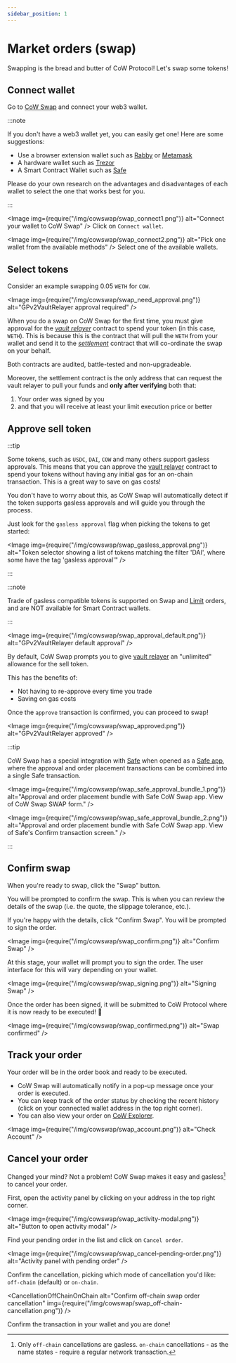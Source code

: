 ```yaml
---
sidebar_position: 1
---
```



# Market orders (swap)

Swapping is the bread and butter of CoW Protocol! Let's swap some tokens!

## Connect wallet

Go to [CoW Swap](https://swap.cow.fi/#/swap?utm_source=docs.cow.fi&utm_content=swap-tutorial) and connect your web3 wallet.

:::note

If you don't have a web3 wallet yet, you can easily get one! Here are some suggestions:

- Use a browser extension wallet such as [Rabby](https://rabby.io/) or [Metamask](https://metamask.io/download/)
- A hardware wallet such as [Trezor](https://trezor.io/)
- A Smart Contract Wallet such as [Safe](https://app.safe.global)

Please do your own research on the advantages and disadvantages of each wallet to select the one that works best for you.

:::

<Image
  img={require("/img/cowswap/swap_connect1.png")}
  alt="Connect your wallet to CoW Swap"
/>
Click on `Connect wallet`.

<Image
  img={require("/img/cowswap/swap_connect2.png")}
  alt="Pick one wallet from the available methods"
/>
Select one of the available wallets.

## Select tokens

Consider an example swapping 0.05 `WETH` for `COW`.

<Image
  img={require("/img/cowswap/swap_need_approval.png")}
  alt="GPv2VaultRelayer approval required"
/>

When you do a swap on CoW Swap for the first time, you must give approval for the [_vault relayer_](/cow-protocol/reference/contracts/core/vault-relayer) contract to spend your token (in this case, `WETH`).
This is because this is the contract that will pull the `WETH` from your wallet and send it to the [_settlement_](/cow-protocol/reference/contracts/core/settlement) contract that will co-ordinate the swap on your behalf.

Both contracts are audited, battle-tested and non-upgradeable.

Moreover, the settlement contract is the only address that can request the vault relayer to pull your funds and **only after verifying** both that:

1. Your order was signed by you
2. and that you will receive at least your limit execution price or better

## Approve sell token

:::tip

Some tokens, such as `USDC`, `DAI`, `COW` and many others support gasless approvals. This means that you can approve the [vault relayer](/cow-protocol/reference/contracts/core/vault-relayer) contract to spend your tokens without having any initial gas for an on-chain transaction. This is a great way to save on gas costs!

You don't have to worry about this, as CoW Swap will automatically detect if the token supports gasless approvals and will guide you through the process.

Just look for the `gasless approval` flag when picking the tokens to get started:

<Image
  img={require("/img/cowswap/swap_gasless_approval.png")}
  alt="Token selector showing a list of tokens matching the filter 'DAI', where some have the tag 'gasless approval'"
/>

:::

:::note

Trade of gasless compatible tokens is supported on Swap and [Limit](/cow-protocol/tutorials/cow-swap/limit) orders, and are NOT available for Smart Contract wallets.

:::

<Image
  img={require("/img/cowswap/swap_approval_default.png")}
  alt="GPv2VaultRelayer default approval"
/>

By default, CoW Swap prompts you to give [vault relayer](/cow-protocol/reference/contracts/core/vault-relayer) an "unlimited" allowance for the sell token.

This has the benefits of:

- Not having to re-approve every time you trade
- Saving on gas costs

<TokenApprovalWarning spender="GPv2VaultRelayer" />

Once the `approve` transaction is confirmed, you can proceed to swap!

<Image
  img={require("/img/cowswap/swap_approved.png")}
  alt="GPv2VaultRelayer approved"
/>

:::tip

CoW Swap has a special integration with [Safe](https://app.safe.global) when opened as a [Safe app](https://app.safe.global/share/safe-app?appUrl=https%3A%2F%2Fswap.cow.fi&chain=eth), where the approval and order placement transactions can be combined into a single Safe transaction.

<Image
  img={require("/img/cowswap/swap_safe_approval_bundle_1.png")}
  alt="Approval and order placement bundle with Safe CoW Swap app. View of CoW Swap SWAP form."
/>

<Image
  img={require("/img/cowswap/swap_safe_approval_bundle_2.png")}
  alt="Approval and order placement bundle with Safe CoW Swap app. View of Safe's Confirm transaction screen."
/>

:::

## Confirm swap

When you're ready to swap, click the "Swap" button.

You will be prompted to confirm the swap. This is when you can review the details of the swap (i.e. the quote, the slippage tolerance, etc.).

If you're happy with the details, click "Confirm Swap". You will be prompted to sign the order.

<ReceiverAndOrderWarning />

<Image img={require("/img/cowswap/swap_confirm.png")} alt="Confirm Swap" />

At this stage, your wallet will prompt you to sign the order. The user interface for this will vary depending on your wallet.

<Image img={require("/img/cowswap/swap_signing.png")} alt="Signing Swap" />

Once the order has been signed, it will be submitted to CoW Protocol where it is now ready to be executed! 🎉

<Image img={require("/img/cowswap/swap_confirmed.png")} alt="Swap confirmed" />

## Track your order

Your order will be in the order book and ready to be executed.

- CoW Swap will automatically notify in a pop-up message once your order is executed.
- You can keep track of the order status by checking the recent history (click on your connected wallet address in the top right corner).
- You can also view your order on [CoW Explorer](/cow-protocol/tutorials/cow-explorer).

<Image img={require("/img/cowswap/swap_account.png")} alt="Check Account" />

## Cancel your order

Changed your mind? Not a problem! CoW Swap makes it easy and gasless[^1] to cancel your order.

[^1]: Only `off-chain` cancellations are gasless. `on-chain` cancellations - as the name states - require a regular network transaction.

First, open the activity panel by clicking on your address in the top right corner.

<Image
  img={require("/img/cowswap/swap_activity-modal.png")}
  alt="Button to open activity modal"
/>

Find your pending order in the list and click on `Cancel order`.

<Image
  img={require("/img/cowswap/swap_cancel-pending-order.png")}
  alt="Activity panel with pending order"
/>

Confirm the cancellation, picking which mode of cancellation you'd like: `off-chain` (default) or `on-chain`.

<CancellationOffChainOnChain
  alt="Confirm off-chain swap order cancellation"
  img={require("/img/cowswap/swap_off-chain-cancellation.png")}
/>

Confirm the transaction in your wallet and you are done!
